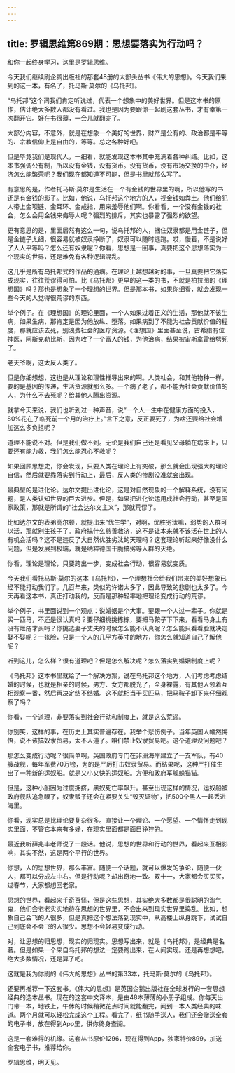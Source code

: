 ```yaml
---
---
---
```

title: 罗辑思维第869期：思想要落实为行动吗？
---

和你一起终身学习，这里是罗辑思维。

今天我们继续刷企鹅出版社的那套48册的大部头丛书《伟大的思想》。今天我们来到的这一本，有名了，托马斯·莫尔的《乌托邦》。

“乌托邦”这个词我们肯定听说过，代表一个想象中的美好世界。但是这本书的原作，估计绝大多数人都没有看过。我也是因为要跟你一起刷这套丛书，才有幸第一次翻开它。好在书很薄，一会儿就翻完了。

大部分内容，不意外，就是在想象一个美好的世界，财产是公有的、政治都是平等的、宗教信仰上是自由的，等等。总之各种好吧。

但是毕竟我们是现代人，一细看，就能发现这本书其中充满着各种纠结。比如，这本书强调公有制，所以没有金钱，没有货币。没有货币，没有市场交换的中介，经济怎么能繁荣呢？我们现在都知道不可能，但是书里就那么写了。

有意思的是，作者托马斯·莫尔是生活在一个有金钱的世界里的啊，所以他写的书还是有金钱的影子。比如，他说，乌托邦这个地方的人，视金钱如粪土。他们给犯人带上金项链、金耳环、金戒指，用来羞辱他们啊。你看看，一个没有金钱的社会，怎么会用金钱来侮辱人呢？强烈的排斥，其实也暴露了强烈的欲望。

更有意思的是，里面居然有这么一句，说乌托邦的人，捆住奴隶都是用金链子，但是金链子太细，很容易就被奴隶挣断了，奴隶可以随时逃跑。哎，慢着，不是说好了人人平等吗？怎么还有奴隶呢？你看，思想是一回事，真要把这个思想落实为一个现实的世界，还是难免有各种逻辑混乱。

这几乎是所有乌托邦式的作品的通病。在理论上越想越对的事，一旦真要把它落实成现实，往往荒谬得可怕。比《乌托邦》更早的这一类的书，不就是柏拉图的《理想国》吗？那也是想象了一个理想的世界。但是那本书，如果你细看，就会发现一些今天的人觉得很荒谬的东西。

举个例子。在《理想国》的理论里面，一个人如果过着正义的生活，那他就不该生病，如果生病，那肯定是因为他放纵、堕落。如果病到了不能为社会贡献价值的程度，那就应该去死，别浪费社会的医疗资源。《理想国》里面甚至说，古希腊有位神医，阿斯克勒比斯，因为收了一个富人的钱，为他治病，结果被宙斯拿雷给劈死了。

老天爷啊，这太反人类了。

但是你细想想，这也是从理论和理性推导出来的啊。人类社会，和其他物种一样，要的是基因的传递，生活资源就那么多。一个病了老了，都不能为社会贡献价值的人，为什么不去死呢？给其他人腾出资源。

就拿今天来说，我们也听到过一种声音，说“一个人一生中在健康方面的投入，80%花在了临死前一个月的治疗上。”言下之意，反正要死了，为啥还要给社会增加这么多负担呢？

道理不能说不对。但是我们做不到。无论是我们自己还是看见父母躺在病床上，只要还有能力救，我们怎么能忍心不救呢？

如果回顾思想史，你会发现，只要人类在理论上有突破，那么就会出现强大的理论自信，然后就要靠落实到行动上，最后，反人类的惨剧没准就会出现。

最典型的是进化论。达尔文提出进化论，这是对自然现象的一个解释系统，没有问题，是人类认知世界的巨大进步。但是，如果把进化论运用成社会行动，甚至是国家政策，那就是所谓的“社会达尔文主义”，那就荒谬了。

比如达尔文的表弟高尔顿，就提出来“优生学”，对啊，优胜劣汰嘛，弱势的人群可以活，那就别生孩子了。政府搞什么慈善救济，这不是让本来就不该活在世上的人有机会活吗？这不是违反了大自然优胜劣汰的天理吗？这套理论听起来好像没什么问题，但是发展到极端，就是纳粹德国干脆搞劣等人群的灭绝。

你看，理论是理论，只要跨出一步，变成社会行动，很容易就变质。

今天我们看托马斯·莫尔的这本《乌托邦》，一个理想社会给我们带来的美好想象已经不能打动我们了。几百年来，类似的许诺太多了，因此导致的悲剧也太多了。今天再看这本书，真正打动我的，反而是那种轻率地把理论变成行动的荒谬。

举个例子，书里面说到一个观点：说婚姻是个大事。要跟一个人过一辈子。你就是买一匹马，不还是很认真吗？要仔细挑挑拣拣，要把马鞍子下下来，看看马身上有没有烂疮才买吗？你挑选妻子丈夫的时候怎么能不认真呢？怎么能只看看脸就决定娶不娶呢？一张脸，只是一个人的几平方英寸的地方，你怎么就知道自己了解他呢？

听到这儿，怎么样？很有道理吧？但是怎么解决呢？怎么落实到婚姻制度上呢？

《乌托邦》这本书里就给了一个解决方案，说在乌托邦这个地方，人们考虑考虑结婚的时候，也就是相亲的时候，男方、女方都脱光了，全身裸露，有其他人领着互相观察一番，然后再决定结不结婚。这不就相当于买匹马，把马鞍子卸下来仔细观察了吗？

你看，一个道理，非要落实到社会行动和制度上，就是这么荒谬。

你别笑，这样的事，在历史上其实普遍存在。我举个悲伤例子。当年英国人幡然悔悟，说不该搞奴隶贸易，太不人道了。咱们禁止奴隶贸易吧。这个道理没问题吧？

那怎么变成行动呢？很简单啊，英国政府专门在非洲海岸建立了一支军队，有40艘战舰，每年军费70万镑，为的是严厉打击奴隶贸易。而结果呢，这种严打催生出了一种新的运奴船。就是又小又快的运奴船。方便和政府军舰躲猫猫。

但是，这种小船因为过度拥挤，黑奴死亡率飙升。甚至出现这样的情况，运奴船被政府舰队追急眼了，奴隶贩子还会在紧要关头“毁灭证物”，把500个黑人一起丢进海里。

你看，现实总是比理论要复杂很多。直接让一个理论、一个愿望、一个情怀走到现实里面，不管它本来有多好，在现实里面都是面目狰狞的。

最近我听薛兆丰老师说了一段话。他说，思想的世界和行动的世界，看起来互相影响，其实不然，这是两个平行的世界。

你想，人的思想世界，那么丰富。随便一个话题，就可以爆发的争论，随便一伙人，都可以分成左中右。但是行动呢？却出奇地一致。双十一，大家都会买买买，过春节，大家都想回老家。

思想的世界，看起来千奇百怪，但是这些思想，其实绝大多数都是很聪明的淘气鬼，他们会老老实实地待在思想的世界里，不会出来到现实世界里捣乱。比如，想象自己会飞的人很多，但是真把这个想法落到现实中，从高楼上纵身跳下，试试自己到底会不会飞的人很少。思想不会轻易变成行动。

对，让思想的归思想，现实的归现实。思想写出来，就是《乌托邦》，是经典是名著。但是如果一个来自乌托邦的想法一定要跑出来，在人间实现。还是再想想吧。绝大多数情况，还是算了吧。

这就是我为你刷的《伟大的思想》丛书的第33本，托马斯·莫尔的《乌托邦》。

还要再推荐一下这套书。《伟大的思想》是英国企鹅出版社在全球发行的一套思想经典的选本丛书。现在的这套中文译本，是由48本薄薄的小册子组成。你每天出门带一本，地铁上，午休的时候稍微花点时间就能翻完，闻到一本人类经典的味道。两个月就可以轻松完成这个工程。看完了，纸书随手送人，我们还会赠送全套的电子书，放在得到App里，供你终身查阅。

这是一套难得的机缘。这套丛书原价1296，现在得到App，独家特价899，加送全套电子书，推荐给你。

罗辑思维，明天见。

